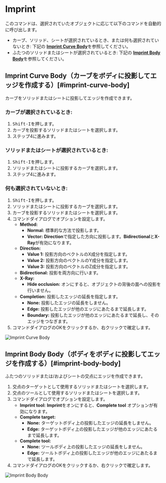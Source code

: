 
<Reference shortcut="Shift-I" command="Imprint" button="" />

# Imprint

このコマンドは、選択されていたオブジェクトに応じて以下のコマンドを自動的に呼び出します。
- カーブ、ソリッド、シートが選択されているとき、または何も選択されていないとき: 下記の [**Imprint Curve Body**](#imprint-curve-body)を参照してください。
- ふたつのソリッドまたはシートが選択されているとき: 下記の [**Imprint Body Body**](#imprint-body-body)を参照してください。

## Imprint Curve Body（カーブをボディに投影してエッジを作成する）[#imprint-curve-body]

カーブをソリッドまたはシートに投影してエッジを作成できます。

### カーブが選択されているとき:

1. <kbd>Shift-I</kbd>を押します。
2. カーブを投影するソリッドまたはシートを選択します。
3. ステップ4に進みます。

### ソリッドまたはシートが選択されているとき:

1. <kbd>Shift-I</kbd>を押します。
2. ソリッドまたはシートに投影するカーブを選択します。
3. ステップ4に進みます。

### 何も選択されていないとき:

1. <kbd>Shift-I</kbd>を押します。
2. ソリッドまたはシートに投影するカーブを選択します。
3. カーブを投影するソリッドまたはシートを選択します。
4. コマンドダイアログでオプションを設定します。
   - **Method:**
        - **Normal:** 標準的な方法で投影します。
        - **Vector:** **Direction**で指定した方向に投影します。**Bidirectional**と**X-Ray**が有効になります。
   - **Direction:**
        - **Value 1:** 投影方向のベクトルのX成分を指定します。
        - **Value 2:** 投影方向のベクトルのY成分を指定します。
        - **Value 3:** 投影方向のベクトルのZ成分を指定します。
   - **Bidirectional:** 投影を両方向に行います。
   - **X-Ray:** 
        - **Hide occlusion:** オンにすると、オブジェクトの背後の面への投影を行いません。
   - **Completion:** 投影したエッジの延長を指定します。
        - **None:** 投影したエッジの延長をしません。
        - **Edge:** 投影したエッジが他のエッジにあたるまで延長します。
        - **Boundary:** 投影したエッジが他のエッジにあたるまで延長し、そのエッジをつなぎます。
5. コマンドダイアログのOKをクリックするか、右クリックで確定します。

![Imprint Curve Body](/img/imprint-curve-body.gif)

## Imprint Body Body（ボディをボディに投影してエッジを作成する）[#imprint-body-body]

ふたつのソリッドまたは/およびシートの交点にエッジを作成できます。

1. 交点のターゲットとして使用するソリッドまたはシートを選択します。
2. 交点のツールとして使用するソリッドまたはシートを選択します。
3. コマンドダイアログでオプションを設定します。
   - **Imprint tool:** **Imprint**をオンにすると、**Complete tool** オプションが有効になります。
   - **Complete target:**
        - **None:** ターゲットボディ上の投影したエッジの延長をしません。
        - **Edge:** ターゲットボディ上の投影したエッジが他のエッジにあたるまで延長します。
   - **Complete tool:**
        - **None:** ツールボディ上の投影したエッジの延長をしません。
        - **Edge:** ツールトボディ上の投影したエッジが他のエッジにあたるまで延長します。  
4. コマンドダイアログのOKをクリックするか、右クリックで確定します。

![Imprint Body Body](/img/imprint-body-body.gif)






